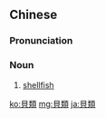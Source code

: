 {{also|贝类}}
==Chinese==
{{zh-forms|s=贝类}}

===Pronunciation===
{{zh-pron
|m=bèilèi
|cat=n
}}

===Noun===
{{zh-noun}}

# [[shellfish]]

[[ko:貝類]]
[[mg:貝類]]
[[ja:貝類]]